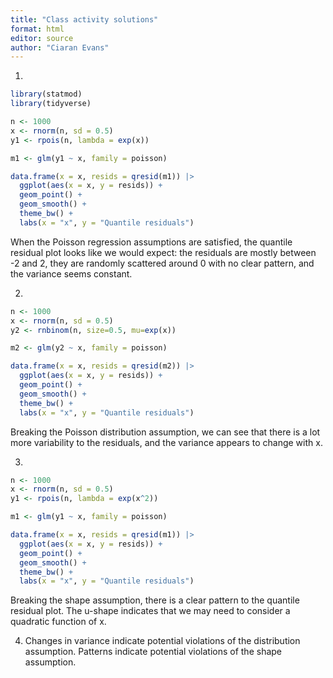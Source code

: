 ```yaml
---
title: "Class activity solutions"
format: html
editor: source
author: "Ciaran Evans"
---
```


1.

```r
library(statmod)
library(tidyverse)

n <- 1000
x <- rnorm(n, sd = 0.5)
y1 <- rpois(n, lambda = exp(x))

m1 <- glm(y1 ~ x, family = poisson)

data.frame(x = x, resids = qresid(m1)) |>
  ggplot(aes(x = x, y = resids)) +
  geom_point() +
  geom_smooth() +
  theme_bw() +
  labs(x = "x", y = "Quantile residuals") 
```

When the Poisson regression assumptions are satisfied, the quantile residual plot looks like we would expect: the residuals are mostly between -2 and 2, they are randomly scattered around 0 with no clear pattern, and the variance seems constant.

2. 

```r
n <- 1000
x <- rnorm(n, sd = 0.5)
y2 <- rnbinom(n, size=0.5, mu=exp(x))

m2 <- glm(y2 ~ x, family = poisson)

data.frame(x = x, resids = qresid(m2)) |>
  ggplot(aes(x = x, y = resids)) +
  geom_point() +
  geom_smooth() +
  theme_bw() +
  labs(x = "x", y = "Quantile residuals") 
```

Breaking the Poisson distribution assumption, we can see that there is a lot more variability to the residuals, and the variance appears to change with x.

3. 

```r
n <- 1000
x <- rnorm(n, sd = 0.5)
y1 <- rpois(n, lambda = exp(x^2))

m1 <- glm(y1 ~ x, family = poisson)

data.frame(x = x, resids = qresid(m1)) |>
  ggplot(aes(x = x, y = resids)) +
  geom_point() +
  geom_smooth() +
  theme_bw() +
  labs(x = "x", y = "Quantile residuals") 
```

Breaking the shape assumption, there is a clear pattern to the quantile residual plot. The u-shape indicates that we may need to consider a quadratic function of x.

4. Changes in variance indicate potential violations of the distribution assumption. Patterns indicate potential violations of the shape assumption.

